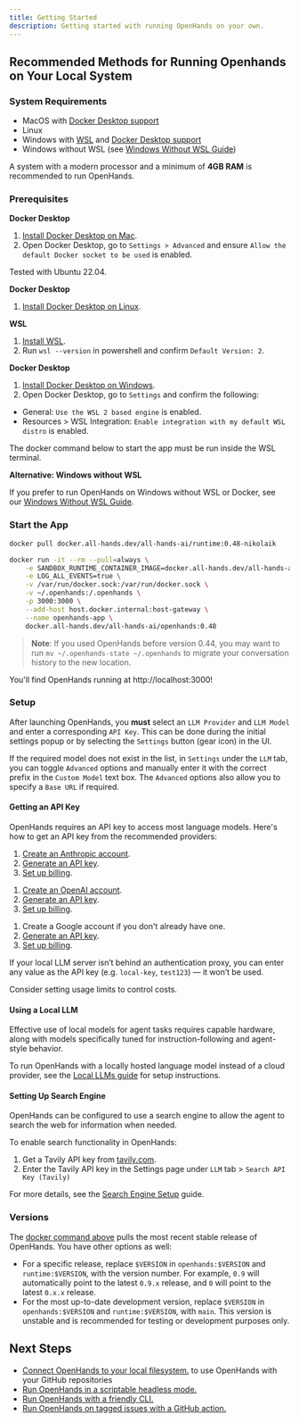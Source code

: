 ```yaml
---
title: Getting Started
description: Getting started with running OpenHands on your own.
---
```


## Recommended Methods for Running Openhands on Your Local System

### System Requirements

- MacOS with [Docker Desktop support](https://docs.docker.com/desktop/setup/install/mac-install/#system-requirements)
- Linux
- Windows with [WSL](https://learn.microsoft.com/en-us/windows/wsl/install) and [Docker Desktop support](https://docs.docker.com/desktop/setup/install/windows-install/#system-requirements)
- Windows without WSL (see [Windows Without WSL Guide](/usage/windows-without-wsl))

A system with a modern processor and a minimum of **4GB RAM** is recommended to run OpenHands.

### Prerequisites

<AccordionGroup>

<Accordion title="MacOS">

  **Docker Desktop**

  1. [Install Docker Desktop on Mac](https://docs.docker.com/desktop/setup/install/mac-install).
  2. Open Docker Desktop, go to `Settings > Advanced` and ensure `Allow the default Docker socket to be used` is enabled.
</Accordion>

<Accordion title="Linux">

  <Note>
  Tested with Ubuntu 22.04.
  </Note>

  **Docker Desktop**

  1. [Install Docker Desktop on Linux](https://docs.docker.com/desktop/setup/install/linux/).

</Accordion>

<Accordion title="Windows">

  **WSL**

  1. [Install WSL](https://learn.microsoft.com/en-us/windows/wsl/install).
  2. Run `wsl --version` in powershell and confirm `Default Version: 2`.

  **Docker Desktop**

  1. [Install Docker Desktop on Windows](https://docs.docker.com/desktop/setup/install/windows-install).
  2. Open Docker Desktop, go to `Settings` and confirm the following:
  - General: `Use the WSL 2 based engine` is enabled.
  - Resources > WSL Integration: `Enable integration with my default WSL distro` is enabled.

  <Note>
  The docker command below to start the app must be run inside the WSL terminal.
  </Note>

  **Alternative: Windows without WSL**

  If you prefer to run OpenHands on Windows without WSL or Docker, see our [Windows Without WSL Guide](/usage/windows-without-wsl).

</Accordion>

</AccordionGroup>

### Start the App

```bash
docker pull docker.all-hands.dev/all-hands-ai/runtime:0.48-nikolaik

docker run -it --rm --pull=always \
    -e SANDBOX_RUNTIME_CONTAINER_IMAGE=docker.all-hands.dev/all-hands-ai/runtime:0.48-nikolaik \
    -e LOG_ALL_EVENTS=true \
    -v /var/run/docker.sock:/var/run/docker.sock \
    -v ~/.openhands:/.openhands \
    -p 3000:3000 \
    --add-host host.docker.internal:host-gateway \
    --name openhands-app \
    docker.all-hands.dev/all-hands-ai/openhands:0.48
```

> **Note**: If you used OpenHands before version 0.44, you may want to run `mv ~/.openhands-state ~/.openhands` to migrate your conversation history to the new location.

You'll find OpenHands running at http://localhost:3000!

### Setup

After launching OpenHands, you **must** select an `LLM Provider` and `LLM Model` and enter a corresponding `API Key`.
This can be done during the initial settings popup or by selecting the `Settings`
button (gear icon) in the UI.

If the required model does not exist in the list, in `Settings` under the `LLM` tab, you can toggle `Advanced` options
and manually enter it with the correct prefix in the `Custom Model` text box.
The `Advanced` options also allow you to specify a `Base URL` if required.

#### Getting an API Key

OpenHands requires an API key to access most language models. Here's how to get an API key from the recommended providers:

<AccordionGroup>

<Accordion title="Anthropic (Claude)">

1. [Create an Anthropic account](https://console.anthropic.com/).
2. [Generate an API key](https://console.anthropic.com/settings/keys).
3. [Set up billing](https://console.anthropic.com/settings/billing).

</Accordion>

<Accordion title="OpenAI">

1. [Create an OpenAI account](https://platform.openai.com/).
2. [Generate an API key](https://platform.openai.com/api-keys).
3. [Set up billing](https://platform.openai.com/account/billing/overview).

</Accordion>

<Accordion title="Google (Gemini)">

1. Create a Google account if you don't already have one.
2. [Generate an API key](https://aistudio.google.com/apikey).
3. [Set up billing](https://aistudio.google.com/usage?tab=billing).

</Accordion>

<Accordion title="Local LLM (e.g. LM Studio, llama.cpp, Ollama)">

If your local LLM server isn’t behind an authentication proxy, you can enter any value as the API key (e.g. `local-key`, `test123`) — it won’t be used.

</Accordion>

</AccordionGroup>

Consider setting usage limits to control costs.

#### Using a Local LLM

<Note>
Effective use of local models for agent tasks requires capable hardware, along with models specifically tuned for instruction-following and agent-style behavior.
</Note>

To run OpenHands with a locally hosted language model instead of a cloud provider, see the [Local LLMs guide](/usage/llms/local-llms) for setup instructions.

#### Setting Up Search Engine

OpenHands can be configured to use a search engine to allow the agent to search the web for information when needed.

To enable search functionality in OpenHands:

1. Get a Tavily API key from [tavily.com](https://tavily.com/).
2. Enter the Tavily API key in the Settings page under `LLM` tab > `Search API Key (Tavily)`

For more details, see the [Search Engine Setup](/usage/search-engine-setup) guide.

### Versions

The [docker command above](/usage/local-setup#start-the-app) pulls the most recent stable release of OpenHands. You have other options as well:
- For a specific release, replace `$VERSION` in `openhands:$VERSION` and `runtime:$VERSION`, with the version number.
For example, `0.9` will automatically point to the latest `0.9.x` release, and `0` will point to the latest `0.x.x` release.
- For the most up-to-date development version, replace `$VERSION` in `openhands:$VERSION` and `runtime:$VERSION`, with `main`.
This version is unstable and is recommended for testing or development purposes only.

## Next Steps

- [Connect OpenHands to your local filesystem.](/usage/runtimes/docker#connecting-to-your-filesystem) to use OpenHands with your GitHub repositories
- [Run OpenHands in a scriptable headless mode.](/usage/how-to/headless-mode)
- [Run OpenHands with a friendly CLI.](/usage/how-to/cli-mode)
- [Run OpenHands on tagged issues with a GitHub action.](/usage/how-to/github-action)
